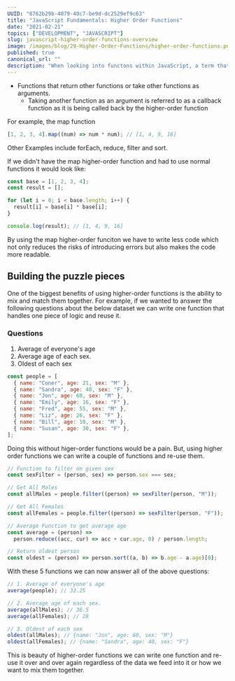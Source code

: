```yaml
---
UUID: "8762b29b-4079-40c7-be9d-dc2529ef9c63"
title: "JavaScript Fundamentals: Higher Order Functions"
date: "2021-02-21"
topics: ["DEVELOPMENT", "JAVASCRIPT"]
slug: javascript-higher-order-functions-overview
image: /images/blog/29-Higher-Order-Functions/higher-order-functions.png
published: true
canonical_url: ""
description: "When looking into functons within JavaScript, a term that is likely to come up is Higher Order Functions, here's all you need to know about them."
---
```


- Functions that return other functions or take other functions as arguments.
  - Taking another function as an argument is referred to as a callback function as it is being called back by the higher-order function

For example, the map function

```jsx
[1, 2, 3, 4].map((num) => num * num); // [1, 4, 9, 16]
```

Other Examples include forEach, reduce, filter and sort.

If we didn't have the map higher-order function and had to use normal functions it would look like:

```jsx
const base = [1, 2, 3, 4];
const result = [];

for (let i = 0; i < base.length; i++) {
  result[i] = base[i] * base[i];
}

console.log(result); // [1, 4, 9, 16]
```

By using the map higher-order funciton we have to write less code which not only reduces the risks of introducing errors but also makes the code more readable.

## Building the puzzle pieces

One of the biggest benefits of using higher-order functions is the ability to mix and match them together. For example, if we wanted to answer the following questions about the below dataset we can write one function that handles one piece of logic and reuse it.

### Questions

1. Average of everyone's age
2. Average age of each sex.
3. Oldest of each sex

```jsx
const people = [
  { name: "Coner", age: 21, sex: "M" },
  { name: "Sandra", age: 40, sex: "F" },
  { name: "Jon", age: 60, sex: "M" },
  { name: "Emily", age: 16, sex: "F" },
  { name: "Fred", age: 55, sex: "M" },
  { name: "Liz", age: 26, sex: "F" },
  { name: "Bill", age: 10, sex: "M" },
  { name: "Susan", age: 30, sex: "F" },
];
```

Doing this without higer-order functions would be a pain. But, using higher order functions we can write a couple of functions and re-use them.

```jsx
// Function to filter on given sex
const sexFilter = (person, sex) => person.sex === sex;

// Get All Males
const allMales = people.filter((person) => sexFilter(person, "M"));

// Get All Females
const allFemales = people.filter((person) => sexFilter(person, "F"));

// Average Function to get average age
const average = (person) =>
  person.reduce((acc, cur) => acc + cur.age, 0) / person.length;

// Return oldest person
const oldest = (person) => person.sort((a, b) => b.age - a.age)[0];
```

With these 5 functions we can now answer all of the above questions:

```jsx
// 1. Average of everyone's age
average(people); // 32.25

// 2. Average age of each sex.
average(allMales); // 36.5
average(allFemales); // 28

// 3. Oldest of each sex
oldest(allMales); // {name: "Jon", age: 60, sex: "M"}
oldest(allFemales); // {name: "Sandra", age: 40, sex: "F"}
```

This is beauty of higher-order functions we can write one function and re-use it over and over again regardless of the data we feed into it or how we want to mix them together.
